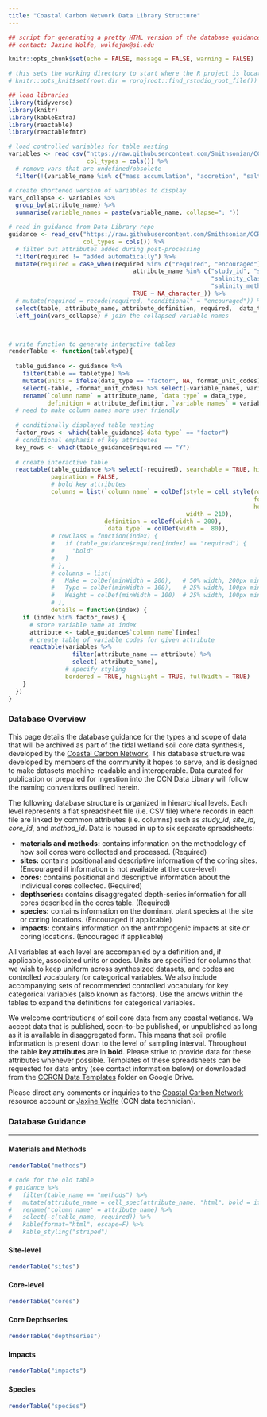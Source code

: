 ```yaml
---
title: "Coastal Carbon Network Data Library Structure"
---
```


```r
## script for generating a pretty HTML version of the database guidance
## contact: Jaxine Wolfe, wolfejax@si.edu

knitr::opts_chunk$set(echo = FALSE, message = FALSE, warning = FALSE)

# this sets the working directory to start where the R project is located
# knitr::opts_knit$set(root.dir = rprojroot::find_rstudio_root_file())

## load libraries
library(tidyverse)
library(knitr)
library(kableExtra)
library(reactable)
library(reactablefmtr)
```


```r

# load controlled variables for table nesting
variables <- read_csv("https://raw.githubusercontent.com/Smithsonian/CCRCN-Data-Library/main/docs/controlled_variables.csv", 
                      col_types = cols()) %>% 
  # remove vars that are undefined/obsolete
  filter(!(variable_name %in% c("mass accumulation", "accretion", "salt impacted")))

# create shortened version of variables to display
vars_collapse <- variables %>% 
  group_by(attribute_name) %>% 
  summarise(variable_names = paste(variable_name, collapse="; "))

# read in guidance from Data Library repo
guidance <- read_csv("https://raw.githubusercontent.com/Smithsonian/CCRCN-Data-Library/main/docs/ccrcn_database_structure.csv", 
                     col_types = cols()) %>% 
  # filter out attributes added during post-processing
  filter(required != "added automatically") %>% 
  mutate(required = case_when(required %in% c("required", "encouraged") ~ "Y",
                                   attribute_name %in% c("study_id", "site_id", "core_id", "method_id", "habitat",
                                                         "salinity_class", "vegetation_class", "inundation_class", "impact_class",
                                                         "salinity_method", "vegetation_method", "inundation_method") ~ "Y", 
                                   TRUE ~ NA_character_)) %>% 
  # mutate(required = recode(required, "conditional" = "encouraged")) %>% 
  select(table, attribute_name, attribute_definition, required,  data_type, format_unit_codes) %>% 
  left_join(vars_collapse) # join the collapsed variable names



# write function to generate interactive tables
renderTable <- function(tabletype){
  
  table_guidance <- guidance %>%
    filter(table == tabletype) %>% 
    mutate(units = ifelse(data_type == "factor", NA, format_unit_codes)) %>% 
    select(-table, -format_unit_codes) %>% select(-variable_names, variable_names) %>% 
    rename(`column name` = attribute_name, `data type` = data_type, 
           definition = attribute_definition, `variable names` = variable_names)
  # need to make column names more user friendly
  
  # conditionally displayed table nesting
  factor_rows <- which(table_guidance$`data type` == "factor")
  # conditional emphasis of key attributes
  key_rows <- which(table_guidance$required == "Y")
  
  # create interactive table
  reactable(table_guidance %>% select(-required), searchable = TRUE, highlight = TRUE, 
            pagination = FALSE,
            # bold key attributes
            columns = list(`column name` = colDef(style = cell_style(rows = key_rows, 
                                                                     font_weight = "bold",
                                                                     horizontal_align = "left"),
                                                  width = 210),
                           definition = colDef(width = 200),
                           `data type` = colDef(width =  80)),
            # rowClass = function(index) {
            #   if (table_guidance$required[index] == "required") {
            #     "bold"
            #   }
            # },
            # columns = list(
            #   Make = colDef(minWidth = 200),   # 50% width, 200px minimum
            #   Type = colDef(minWidth = 100),   # 25% width, 100px minimum
            #   Weight = colDef(minWidth = 100)  # 25% width, 100px minimum
            # ),
            details = function(index) {
    if (index %in% factor_rows) {
      # store variable name at index
      attribute <- table_guidance$`column name`[index]
      # create table of variable codes for given attribute
      reactable(variables %>% 
                  filter(attribute_name == attribute) %>% 
                  select(-attribute_name), 
                # specify styling
                bordered = TRUE, highlight = TRUE, fullWidth = TRUE)
    }
  })
}
```

### Database Overview

<!-- Naming Conventions for Attributes and Variables -->
This page details the database guidance for the types and scope of data that will be archived as part of the tidal wetland soil core data synthesis, developed by the [Coastal Carbon Network](https://serc.si.edu/coastalcarbon). This database structure was developed by members of the community it hopes to serve, and is designed to make datasets machine-readable and interoperable. Data curated for publication or prepared for ingestion into the CCN Data Library will follow the naming conventions outlined herein.

The following database structure is organized in hierarchical levels. Each level represents a flat spreadsheet file (i.e. CSV file) where records in each file are linked by common attributes (i.e. columns) such as *study_id*, *site_id*, *core_id*, and *method_id*. Data is housed in up to six separate spreadsheets:

-   **materials and methods:** contains information on the methodology of how soil cores were collected and processed. (Required)
-   **sites:** contains positional and descriptive information of the coring sites. (Encouraged if information is not available at the core-level)
-   **cores:** contains positional and descriptive information about the individual cores collected. (Required)
-   **depthseries:** contains disaggregated depth-series information for all cores described in the cores table. (Required)
-   **species:** contains information on the dominant plant species at the site or coring locations. (Encouraged if applicable)
-   **impacts:** contains information on the anthropogenic impacts at site or coring locations. (Encouraged if applicable)

All variables at each level are accompanied by a definition and, if applicable, associated units or codes. Units are specified for columns that we wish to keep uniform across synthesized datasets, and codes are controlled vocabulary for categorical variables. We also include accompanying sets of recommended controlled vocabulary for key categorical variables (also known as factors). Use the arrows within the tables to expand the definitions for categorical variables.

We welcome contributions of soil core data from any coastal wetlands. We accept data that is published, soon-to-be published, or unpublished as long as it is available in disaggregated form. This means that soil profile information is present down to the level of sampling interval. Throughout the table **key attributes** are in **bold**. Please strive to provide data for these attributes whenever possible. Templates of these spreadsheets can be requested for data entry (see contact information below) or downloaded from the [CCRCN Data Templates](https://drive.google.com/drive/folders/14N-7l1s151Qmp4AqQOWtIeMtc3efsYZT?usp=sharing) folder on Google Drive.

Please direct any comments or inquiries to the [Coastal Carbon Network](mailto:CoastalCarbon@si.edu){.email} resource account or [Jaxine Wolfe](mailto:wolfejax@si.edu){.email} (CCN data technician).

### Database Guidance {.tabset .tabset-fade .tabset-pills}

------------------------------------------------------------------------

#### Materials and Methods

```r

renderTable("methods")

# code for the old table
# guidance %>%
#   filter(table_name == "methods") %>%
#   mutate(attribute_name = cell_spec(attribute_name, "html", bold = ifelse(required=="required", T, F))) %>%
#   rename('column name' = attribute_name) %>% 
#   select(-c(table_name, required)) %>%
#   kable(format="html", escape=F) %>%
#   kable_styling("striped")

```

#### Site-level

```r

renderTable("sites")

```

#### Core-level

```r

renderTable("cores")

```

#### Core Depthseries

```r

renderTable("depthseries")

```

#### Impacts

```r

renderTable("impacts")

```

#### Species

```r

renderTable("species")

```
